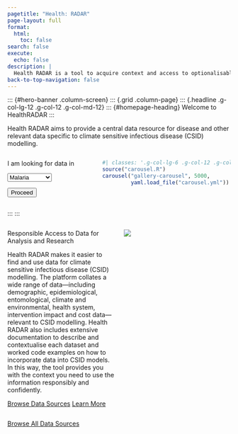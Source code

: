 ```yaml
---
pagetitle: "Health: RADAR"
page-layout: full
format:
  html:
    toc: false
search: false
execute:
  echo: false
description: |
  Health RADAR is a tool to acquire context and access to optionalisable data for modelling malaria in Southern Africa.
back-to-top-navigation: false
---
```


::: {#hero-banner .column-screen}
::: {.grid .column-page}
::: {.headline .g-col-lg-12 .g-col-12 .g-col-md-12}
::: {#homepage-heading}
Welcome to HealthRADAR
:::

::: {.description}
Health RADAR aims to provide a central data resource for disease and other relevant data specific to climate sensitive infectious disease (CSID) modelling.
:::

::: {.entry-point}
::: {.columns}

::: {.column width="40%"}
I am looking for data in

:::{.hero-buttons}
<select class="form-select form-select-lg mb-3" aria-label="Large select example">
  <option selected>Malaria</option>
  <option value="1" disabled>Chikungunya</option>
  <option value="2" disabled>Dengue</option>
  <option value="3" disabled>Cholera</option>
</select>

<link href="https://cdnjs.cloudflare.com/ajax/libs/font-awesome/6.0.0-beta3/css/all.min.css" rel="stylesheet">

<a href="/radar/themes.qmd">
<button class="btn btn-primary w-100" type="button" width >Proceed <i class="fa-solid fa-arrow-right-to-bracket"></i></button>
</a>
:::

:::

::: {.column width="60%"}
```r
#| classes: '.g-col-lg-6 .g-col-12 .g-col-md-12'
source("carousel.R")
carousel("gallery-carousel", 5000, 
         yaml.load_file("carousel.yml"))
```
:::

:::
:::
:::
:::

::: {#radar-block .content-block .column-screen}

::: {.column-page}

::: {.columns}

::: {.column width="50%"}

::: {.hero-text}
Responsible Access to Data for Analysis and Research
:::

::: {.description}
Health RADAR makes it easier to find and use data for climate sensitive infectious disease (CSID) modelling. The platform collates a wide range of data—including demographic, epidemiological, entomological, climate and environmental, health system, intervention impact and cost data—relevant to CSID modelling. Health RADAR also includes extensive documentation to describe and contextualise each dataset and worked code examples on how to incorporate data into CSID models. In this way, the tool provides you with the context you need to use the information responsibly and confidently.
:::

::: {.home-buttons}
[Browse Data Sources](/radar/data.qmd){.btn-browse .btn-action-primary .btn-action .btn .btn-success .btn-lg role="button"} [Learn More](/radar/about.qmd){#btn-about .btn-action .btn .btn-info .btn-lg role="button"}
:::

:::

::: {.column width="50%"}

::: {#data-image}
![](img/browse_datasources.png)
:::

:::

:::

:::

:::


::: {#browse-btn-block .content-block .column-screen}

::: {.column-page}

[Browse All Data Sources](/radar/data.qmd){.btn-browse .btn-action-primary  .btn-action .btn .btn-success .btn-lg role="button" style="margin-top: 1em;"}

:::
:::
